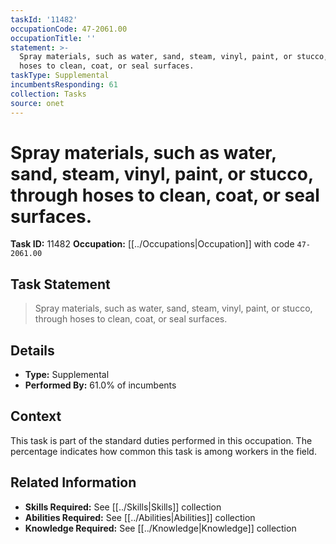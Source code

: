 ```yaml
---
taskId: '11482'
occupationCode: 47-2061.00
occupationTitle: ''
statement: >-
  Spray materials, such as water, sand, steam, vinyl, paint, or stucco, through
  hoses to clean, coat, or seal surfaces.
taskType: Supplemental
incumbentsResponding: 61
collection: Tasks
source: onet
---
```

# Spray materials, such as water, sand, steam, vinyl, paint, or stucco, through hoses to clean, coat, or seal surfaces.

**Task ID:** 11482
**Occupation:** [[../Occupations|Occupation]] with code `47-2061.00`

## Task Statement

> Spray materials, such as water, sand, steam, vinyl, paint, or stucco, through hoses to clean, coat, or seal surfaces.

## Details

- **Type:** Supplemental
- **Performed By:** 61.0% of incumbents

## Context

This task is part of the standard duties performed in this occupation. The percentage indicates how common this task is among workers in the field.

## Related Information

- **Skills Required:** See [[../Skills|Skills]] collection
- **Abilities Required:** See [[../Abilities|Abilities]] collection
- **Knowledge Required:** See [[../Knowledge|Knowledge]] collection
